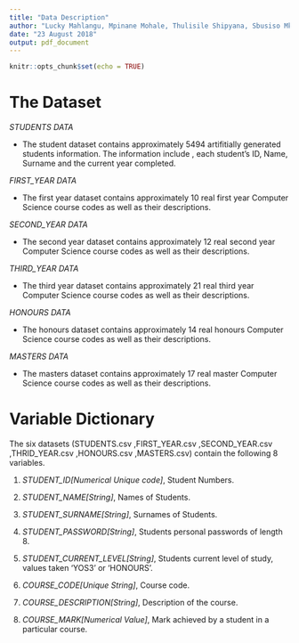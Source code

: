 ```yaml
---
title: "Data Description"
author: "Lucky Mahlangu, Mpinane Mohale, Thulisile Shipyana, Sbusiso Mkhombe"
date: "23 August 2018"
output: pdf_document
---
```


```r
knitr::opts_chunk$set(echo = TRUE)
```

# The Dataset

*STUDENTS DATA*

* The student dataset contains approximately 5494 artifitially generated students information. The information include , each student's ID, Name, Surname and the current year completed.

*FIRST_YEAR DATA*

* The first year dataset contains approximately 10 real first year Computer Science course codes as well as their descriptions.

*SECOND_YEAR DATA*

* The second year dataset contains approximately 12 real second year Computer Science course codes as well as their descriptions.

*THIRD_YEAR DATA*

* The third year dataset contains approximately 21 real third year Computer Science course codes as well as their descriptions.

*HONOURS DATA*

* The honours dataset contains approximately 14 real honours Computer Science course codes as well as their descriptions.

*MASTERS DATA*

* The masters dataset contains approximately 17 real master Computer Science course codes as well as their descriptions.

# Variable Dictionary

The six datasets (STUDENTS.csv ,FIRST_YEAR.csv ,SECOND_YEAR.csv ,THRID_YEAR.csv ,HONOURS.csv ,MASTERS.csv) contain the following 8 variables.

1. *STUDENT_ID[Numerical Unique code]*, Student Numbers.

2. *STUDENT_NAME[String]*, Names of Students.

3. *STUDENT_SURNAME[String]*, Surnames of Students.

4. *STUDENT_PASSWORD[String]*, Students personal passwords of length 8.

5. *STUDENT_CURRENT_LEVEL[String]*, Students current level of study, values taken 'YOS3' or 'HONOURS'.

6. *COURSE_CODE[Unique String]*, Course code.

7. *COURSE_DESCRIPTION[String]*, Description of the course.

8. *COURSE_MARK[Numerical Value]*, Mark achieved by a student in a particular course. 

\newpage










